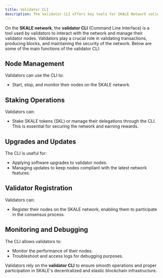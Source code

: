 ```yaml
---
title: Validator CLI
description: The Validator CLI offers key tools for SKALE Network validators
---
```


On the **SKALE network**, the **validator CLI** (Command Line Interface) is a tool used by validators to interact with the network and manage their validator nodes. Validators play a crucial role in validating transactions, producing blocks, and maintaining the security of the network. Below are some of the main functions of the validator CLI:

## Node Management
Validators can use the CLI to:
- Start, stop, and monitor their nodes on the SKALE network.

## Staking Operations
Validators can:
- Stake SKALE tokens (SKL) or manage their delegations through the CLI. This is essential for securing the network and earning rewards.

## Upgrades and Updates
The CLI is useful for:
- Applying software upgrades to validator nodes.
- Managing updates to keep nodes compliant with the latest network features.

## Validator Registration
Validators can:
- Register their nodes on the SKALE network, enabling them to participate in the consensus process.

## Monitoring and Debugging
The CLI allows validators to:
- Monitor the performance of their nodes.
- Troubleshoot and access logs for debugging purposes.

Validators rely on the **validator CLI** to ensure smooth operations and proper participation in SKALE's decentralized and elastic blockchain infrastructure.
